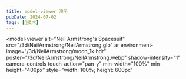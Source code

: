 ```yaml
---
title: model-viewer 演示
pubDate: 2024-07-02
tags: [🔭️技术]
---
```


<script is:inline type="module" src="/scripts/model-viewer.min.js"></script>

<model-viewer
alt="Neil Armstrong's Spacesuit"
src="/3d/NeilArmstrong/NeilArmstrong.glb"
ar
environment-image="/3d/NeilArmstrong/moon_1k.hdr"
poster="/3d/NeilArmstrong/NeilArmstrong.webp"
shadow-intensity="1"
camera-controls
touch-action="pan-y"
min-width="100%"
min-height="400px"
style="width: 100%; height: 600px"

> </model-viewer>
